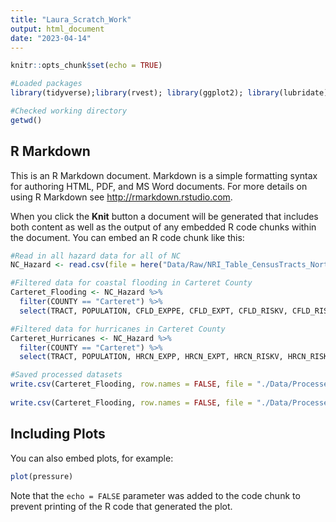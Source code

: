 ```yaml
---
title: "Laura_Scratch_Work"
output: html_document
date: "2023-04-14"
---
```


```r
knitr::opts_chunk$set(echo = TRUE)

#Loaded packages
library(tidyverse);library(rvest); library(ggplot2); library(lubridate); library(here)

#Checked working directory
getwd()
```

## R Markdown

This is an R Markdown document. Markdown is a simple formatting syntax for authoring HTML, PDF, and MS Word documents. For more details on using R Markdown see <http://rmarkdown.rstudio.com>.

When you click the **Knit** button a document will be generated that includes both content as well as the output of any embedded R code chunks within the document. You can embed an R code chunk like this:

```r
#Read in all hazard data for all of NC
NC_Hazard <- read.csv(file = here("Data/Raw/NRI_Table_CensusTracts_NorthCarolina.csv"), stringsAsFactors = TRUE)

#Filtered data for coastal flooding in Carteret County
Carteret_Flooding <- NC_Hazard %>%
  filter(COUNTY == "Carteret") %>%
  select(TRACT, POPULATION, CFLD_EXPPE, CFLD_EXPT, CFLD_RISKV, CFLD_RISKS, CFLD_RISKR)

#Filtered data for hurricanes in Carteret County
Carteret_Hurricanes <- NC_Hazard %>%
  filter(COUNTY == "Carteret") %>%
  select(TRACT, POPULATION, HRCN_EXPP, HRCN_EXPT, HRCN_RISKV, HRCN_RISKS, HRCN_RISKR)

#Saved processed datasets
write.csv(Carteret_Flooding, row.names = FALSE, file = "./Data/Processed/Carteret_Flooding_Processed.csv")
    
write.csv(Carteret_Flooding, row.names = FALSE, file = "./Data/Processed/Carteret_Hurricanes_Processed.csv")

```

## Including Plots

You can also embed plots, for example:

```r
plot(pressure)
```

Note that the `echo = FALSE` parameter was added to the code chunk to prevent printing of the R code that generated the plot.
